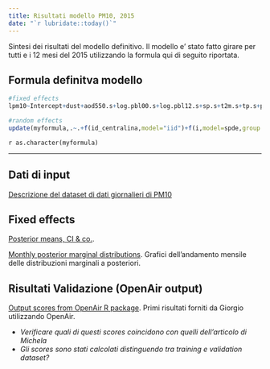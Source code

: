 ```yaml
---
title: Risultati modello PM10, 2015
date: "`r lubridate::today()`"
---
```


Sintesi dei risultati del modello definitivo. Il modello e' stato fatto girare per tutti e i 12 mesi del 2015 utilizzando la formula qui di seguito riportata.

## Formula definitva modello

```r
#fixed effects
lpm10~Intercept+dust+aod550.s+log.pbl00.s+log.pbl12.s+sp.s+t2m.s+tp.s+ptp.s+q_dem.s+i_surface.s+d_a1.s-1->myformula

#random effects
update(myformula,.~.+f(id_centralina,model="iid")+f(i,model=spde,group = i.group,control.group = list(model="ar1",hyper=list(theta=theta_hyper))))->myformula

```

`r as.character(myformula)`

***

## Dati di input

[Descrizione del dataset di dati giornalieri di PM10](./descrizioneDatiInput.html)

## Fixed effects

[Posterior means, CI & co.](./covariate.html). 

[Monthly posterior marginal distributions](./covariateGrafici.html). Grafici dell'andamento mensile delle distribuzioni marginali a posteriori.

## Risultati Validazione (OpenAir output)

[Output scores from OpenAir R package](./performancepm10.html). Primi risultati forniti da Giorgio utilizzando OpenAir.

- *Verificare quali di questi scores coincidono con quelli dell'articolo di Michela*
- *Gli scores sono stati calcolati distinguendo tra training e validation dataset?*
